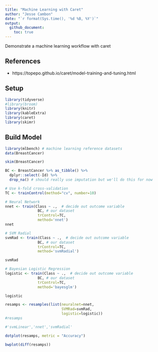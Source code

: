 ```yaml
---
title: "Machine Learning with Caret"
author: "Jesse Cambon"
date: "`r format(Sys.time(), '%d %B, %Y')`"
output:
  github_document:
    toc: true
---
```


Demonstrate a machine learning workflow with caret

## References
* https://topepo.github.io/caret/model-training-and-tuning.html

## Setup

```r
library(tidyverse)
#library(broom)
library(knitr)
library(kableExtra)
library(caret)
library(skimr)

```



## Build Model

```r
library(mlbench) # machine learning reference datasets
data(BreastCancer)

skim(BreastCancer)

BC <- BreastCancer %>% as_tibble() %>%
  dplyr::select(-Id) %>%
  drop_na() # should really use imputation but we'll do this for now

# Use k-fold cross-validation
TC <- trainControl(method="cv", number=10)

# Neural Network
nnet <- train(Class ~ .,  # decide out outcome variable
               BC, # our dataset
               trControl=TC,
               method='nnet')
nnet

# SVM Radial
svmRad <- train(Class ~ .,  # decide out outcome variable
               BC, # our dataset
               trControl=TC,
               method='svmRadial')

svmRad

# Bayesian Logistic Regression
logistic <- train(Class ~ .,  # decide out outcome variable
               BC, # our dataset
               trControl=TC,
               method='bayesglm')

logistic


```

```r
resamps <- resamples(list(neuralnet=nnet,
                          SVMRad=svmRad,
                          logistic=logistic))
#resamps

#'svmLinear','nnet','svmRadial'

dotplot(resamps, metric = "Accuracy")

bwplot(diff(resamps))
```